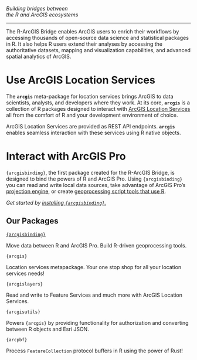 


:::{.fs-1 .fw-lighter .text-center .mt-4}
_Building bridges between 
<br>the R and ArcGIS ecosystems_ 
:::
<hr>

The R-ArcGIS Bridge enables ArcGIS users to enrich their workflows by accessing thousands of open-source data science and statistical packages in R.
It also helps R users extend their analyses by accessing the authoritative datasets, mapping and visualization capabilities, and advanced spatial analytics of ArcGIS.

# Use ArcGIS Location Services 

The **`arcgis`** meta-package for location services brings ArcGIS to data scientists, analysts, and developers where they work. At its core, **`arcgis`** is a collection of R packages designed to interact with [ArcGIS Location Services](https://developers.arcgis.com/documentation/mapping-apis-and-services/) all from the comfort of R and your development environment of choice. 

ArcGIS Location Services are provided as REST API endpoints. **`arcgis`** enables seamless interaction with these services using R native objects. 

<!-- 
Nick: Below this, suggest a bulleted list of a few of the location services, using the language of the developers doc:
- [Data hosting](https://developers.arcgis.com/documentation/mapping-apis-and-services/data-hosting/)
- [Geocoding](https://developers.arcgis.com/documentation/mapping-apis-and-services/geocoding/services/geocoding-service/)
- [Routing](https://developers.arcgis.com/documentation/mapping-apis-and-services/routing/services/routing-service/)

Josiah: we only support data hosting so we cannot mention any of these other options
-->

# Interact with ArcGIS Pro

`{arcgisbinding}`, the first package created for the R-ArcGIS Bridge, is designed to bind the powers of R and ArcGIS Pro. Using `{arcgisbinding}` you can read and write local data sources, take advantage of ArcGIS Pro's [projection engine](https://github.com/Esri/projection-engine-db-doc), or create [geoprocessing script tools that use R](geoprocessing-tools.qmd). 

_Get started by [installing `{arcgisbinding}`.](arcgisbinding/installing-arcgisbinding.qmd)_

## Our Packages

::: {layout-ncol=2}

::: {.card}
[`{arcgisbinding}`](https://github.com/R-ArcGIS/r-bridge)

Move data between R and ArcGIS Pro. Build R-driven geoprocessing tools.
:::

::: {.card}
`{arcgis}`

Location services metapackage. Your one stop shop for all your location services needs! 
:::

::: {.card}
`{arcgislayers}`

Read and write to Feature Services and much more with ArcGIS Location Services.
:::


::: {.card}
`{arcgisutils}`

Powers `{arcgis}` by providing functionality for authorization and converting between R objects and Esri JSON.
:::


::: {.card}
`{arcpbf}`

Process `FeatureCollection` protocol buffers in R using the power of Rust! 
:::

:::
